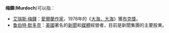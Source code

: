 '''梅鐸'''('''Murdoch''')可以指：
*[[艾瑞斯·梅鐸|艾瑞斯·梅鐸]]：[[愛爾蘭|愛爾蘭]][[作家|作家]]，1978年的《[[大海，大海|大海，大海]]》獲[[布克獎|布克獎]]。
*[[鲁伯特·默多克|鲁伯特·默多克]]：[[美國|美國]]著名的[[新聞|新聞]]和[[媒體|媒體]]經營者，目前是新聞集團的主要股東。
{{disambig|Cat=二字人名消歧義}}